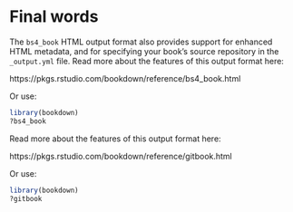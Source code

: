 # Final words

<!--bs4_book:start-->

The `bs4_book` HTML output format also provides support for enhanced HTML metadata, and for specifying your book's source repository in the `_output.yml` file. Read more about the features of this output format here:

https://pkgs.rstudio.com/bookdown/reference/bs4_book.html

Or use:

```r
library(bookdown)
?bs4_book
```


<!--bs4_book:end-->

<!--gitbook:start-->

Read more about the features of this output format here:

https://pkgs.rstudio.com/bookdown/reference/gitbook.html

Or use:

```r
library(bookdown)
?gitbook
```


<!--gitbook:end-->
